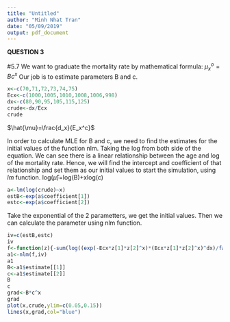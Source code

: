 ```yaml
---
title: "Untitled"
author: "Minh Nhat Tran"
date: "05/09/2019"
output: pdf_document
---
```

**QUESTION 3**

#5.7
We want to graduate the mortality rate by mathematical formula: $\mu_x^o= B c^x$
Our job is to estimate parameters B and c. 
```r
x<-c(70,71,72,73,74,75)
Ecx<-c(1000,1005,1010,1008,1006,998)
dx<-c(80,90,95,105,115,125)
crude<-dx/Ecx
crude
```
$\hat{\mu}=\frac{d_x}{E_x^c}$

  In order to calculate MLE for B and c, we need to find the estimates for the initial values of the function nlm.
  Taking the log from both side of the equation. We can see there is a linear relationship between the age and log of the mortality rate. Hence, we will find the intercept and coefficient of that relationship and set them as our initial values to start the simulation, using *lm* function. 
  log($\hat{\mu}$)=log(B)+xlog(c)
  
```r
a<-lm(log(crude)~x)
estB<-exp(a$coefficient[1])
estc<-exp(a$coefficient[2])
```
Take the exponential of the 2 parametters, we get the initial values. Then we can calculate the parameter using nlm function.
```r
iv=c(estB,estc)
iv
f<-function(z){-sum(log((exp(-Ecx*z[1]*z[2]^x)*(Ecx*z[1]*z[2]^x)^dx)/factorial(dx)))}
a1<-nlm(f,iv)
a1
B<-a1$estimate[[1]]
c<-a1$estimate[[2]]
B
c
grad<-B*c^x
grad
plot(x,crude,ylim=c(0.05,0.15))
lines(x,grad,col="blue")  
```

